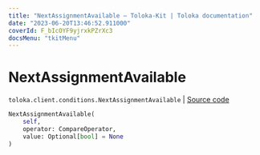 ```yaml
---
title: "NextAssignmentAvailable — Toloka-Kit | Toloka documentation"
date: "2023-06-20T13:46:52.911000"
coverId: F_bIcOYF9yjrxkPZrXc3
docsMenu: "tkitMenu"
---
```


# NextAssignmentAvailable

`toloka.client.conditions.NextAssignmentAvailable` | [Source code](https://github.com/Toloka/toloka-kit/blob/v1.2.0/src/client/conditions.py#L238)

```python
NextAssignmentAvailable(
    self,
    operator: CompareOperator,
    value: Optional[bool] = None
)
```